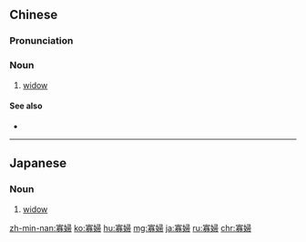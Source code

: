 {{also|寡妇}}
==Chinese==
{{zh-forms|s=寡妇}}

===Pronunciation===
{{zh-pron
|m=guǎfù,tl=y
|c=gwaa2 fu5
|h=pfs=kóa-fu
|mn=kóa-hū/kóaⁿ-hū
|cat=n
}}

===Noun===
{{zh-noun}}

# [[widow]]

====See also====
* {{zh-l|鰥夫}}

{{zh-cat|Death|Intermediate}}

----

==Japanese==
{{ja-kanjitab|か|ふ|yomi=on}}

===Noun===
{{ja-noun|かふ}}

# [[widow]]

[[zh-min-nan:寡婦]]
[[ko:寡婦]]
[[hu:寡婦]]
[[mg:寡婦]]
[[ja:寡婦]]
[[ru:寡婦]]
[[chr:寡婦]]